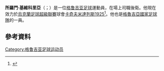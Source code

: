 {{noteTA
|G1=Football
|G2=uefa
}}

'''所羅門·基維科里亞'''（{{lang-ka|სოლომონ კვირკველია}}；{{bd|1992年|2月6日}}）是一位[[格鲁吉亚|格鲁吉亚]][[足球|足球]]運動員，在場上司職後衛。他現在效力於[[烏克蘭足球超級聯賽|烏克蘭足球超級聯賽]]球會[[卡奇夫米達列斯1925足球會|卡奇夫米達列斯1925]]<ref>{{cite web|publisher=[[Russian_Premier_League|Russian Premier League]]|url=http://www.rfpl.org/reports/id7453|title=Game report by RFPL|date=22 July 2011|deadurl=yes|archiveurl=https://web.archive.org/web/20110807091356/http://www.rfpl.org/reports/id7453|archivedate=2011年8月7日}}</ref>。他也是[[格魯吉亞國家足球隊|格魯吉亞國家足球隊]]的一員。

==參考資料==
{{reflist}}

{{DEFAULTSORT: Kvirkvelia, Solomon}}
[[Category:格鲁吉亚足球运动员|Category:格鲁吉亚足球运动员]]
